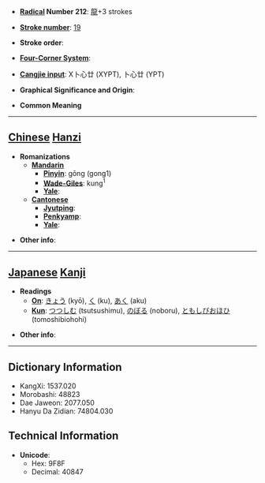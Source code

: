 * '''[[Wiktionary:Chinese radical index| Radical]] Number 212''': [[Wiktionary:Chinese radical index 龍|龍]]+3 strokes

* '''[[Wiktionary:Chinese total strokes index|Stroke number]]''': [[Wiktionary:Chinese total strokes index 19|19]]

* '''Stroke order''': 

* '''[[Wiktionary:Chinese four corner index|Four-Corner System]]''': 

* '''[[Wiktionary:Chinese Cangjie index|Cangjie input]]''': X卜心廿 (XYPT), 卜心廿 (YPT)

* '''Graphical Significance and Origin''': 

* '''Common Meaning'''

----

== [[Chinese]] [[Hanzi]] ==

* '''Romanizations'''
** '''[[Mandarin]]'''
*** '''[[Pinyin]]''': gōng (gong1)
*** '''[[Wade-Giles]]''': kung<sup>1</sup>
*** '''[[Yale]]''': 
** '''[[Cantonese]]'''
*** '''[[Jyutping]]''':
*** '''[[Penkyamp]]''': 
*** '''[[Yale]]''': 

* '''Other info''': 

----

== [[Japanese]] [[Kanji]] ==

* '''Readings'''
** '''[[On]]''': [[きょう]] (kyō), [[く]] (ku), [[あく]] (aku)
** '''[[Kun]]''': [[つつしむ]] (tsutsushimu), [[のぼる]] (noboru), [[ともしびおほひ]] (tomoshibiohohi)

* '''Other info''':  

----

== Dictionary Information ==

* KangXi: 1537.020
* Morobashi: 48823
* Dae Jaweon: 2077.050
* Hanyu Da Zidian: 74804.030

== Technical Information ==

* '''Unicode''':
** Hex: 9F8F
** Decimal: 40847